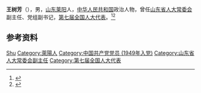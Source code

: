 {{Otheruses|other=名为王树芳的其他人物|王树芳}}

'''王树芳'''（{{bd|1930年|11月|2018年|7月3日|catIdx=Wang}}），男，[[山东|山东]][[莱阳|莱阳]]人，[[中华人民共和国|中华人民共和国]]政治人物，曾任[[山东省人大常委会|山东省人大常委会]]副主任、党组副书记，[[第七届全国人大代表|第七届全国人大代表]]。<ref>{{Cite book|title=中华人民共和国职官志|author=何虎生, 李耀东, 向常福主编|publisher=中国社会出版社|year=2003|isbn=9787800883934|location=北京|pages=}}</ref><ref>{{Cite web|title=88岁山东省人大常委会原副主任王树芳逝世|url=https://www.thepaper.cn/newsDetail_forward_2247806|accessdate=2020-07-31|work=澎湃新闻}}</ref>

== 参考资料 ==
{{reflist}}

{{中国人物小作品}}

{{Authority control}}
{{DEFAULTSORT:Wang王}}
[[Category:王姓|Shu]]
[[Category:萊陽人|Category:萊陽人]]
[[Category:中国共产党党员_(1949年入党)|Category:中国共产党党员 (1949年入党)]]
[[Category:山东省人大常委会副主任|Category:山东省人大常委会副主任]]
[[Category:第七届全国人大代表|Category:第七届全国人大代表]]